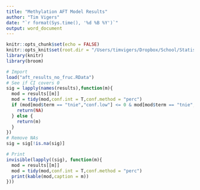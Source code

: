 ```yaml
---
title: "Methylation AFT Model Results"
author: "Tim Vigers"
date: "`r format(Sys.time(), '%d %B %Y')`"
output: word_document
---
```


```r
knitr::opts_chunk$set(echo = FALSE)
knitr::opts_knit$set(root.dir = "/Users/timvigers/Dropbox/School/Statistical Genomics/EWAS/results")
library(knitr)
library(broom)
```

```r
# Import
load("aft_results_no_fruc.RData")
# See if CI covers 0
sig = lapply(names(results),function(m){
  mod = results[[m]]
  mod = tidy(mod,conf.int = T,conf.method = "perc")
  if (mod[mod$term == "tnie","conf.low"] <= 0 & mod[mod$term == "tnie","conf.high"] >= 0){
    return(NA)
  } else {
    return(m)
  }
})
# Remove NAs
sig = sig[!is.na(sig)]
```

```r
# Print
invisible(lapply((sig), function(m){
  mod = results[[m]]
  mod = tidy(mod,conf.int = T,conf.method = "perc")
  print(kable(mod,caption = m))
}))
```
